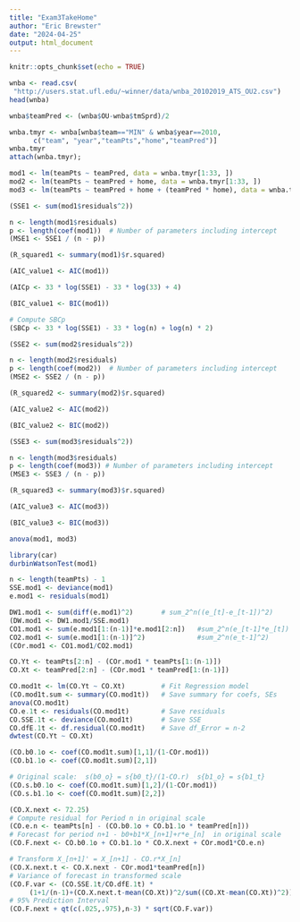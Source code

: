 ---
title: "Exam3TakeHome"
author: "Eric Brewster"
date: "2024-04-25"
output: html_document
---

```{r setup, include=FALSE}
knitr::opts_chunk$set(echo = TRUE)
```


```{r data}
wnba <- read.csv(
 "http://users.stat.ufl.edu/~winner/data/wnba_20102019_ATS_OU2.csv")
head(wnba)

wnba$teamPred <- (wnba$OU-wnba$tmSprd)/2

wnba.tmyr <- wnba[wnba$team=="MIN" & wnba$year==2010, 
      c("team", "year","teamPts","home","teamPred")]
wnba.tmyr
attach(wnba.tmyr);
```


```{r models}
mod1 <- lm(teamPts ~ teamPred, data = wnba.tmyr[1:33, ])
mod2 <- lm(teamPts ~ teamPred + home, data = wnba.tmyr[1:33, ])
mod3 <- lm(teamPts ~ teamPred + home + (teamPred * home), data = wnba.tmyr[1:33, ])
```


```{r model 1}
(SSE1 <- sum(mod1$residuals^2))

n <- length(mod1$residuals)
p <- length(coef(mod1))  # Number of parameters including intercept
(MSE1 <- SSE1 / (n - p))

(R_squared1 <- summary(mod1)$r.squared)
```


```{r model 1}
(AIC_value1 <- AIC(mod1))

(AICp <- 33 * log(SSE1) - 33 * log(33) + 4)
```


```{r model 1}
(BIC_value1 <- BIC(mod1))

# Compute SBCp
(SBCp <- 33 * log(SSE1) - 33 * log(n) + log(n) * 2)

```


```{r model 2}
(SSE2 <- sum(mod2$residuals^2))

n <- length(mod2$residuals)
p <- length(coef(mod2))  # Number of parameters including intercept
(MSE2 <- SSE2 / (n - p))

(R_squared2 <- summary(mod2)$r.squared)

(AIC_value2 <- AIC(mod2))

(BIC_value2 <- BIC(mod2))
```



```{r model 3}
(SSE3 <- sum(mod3$residuals^2))

n <- length(mod3$residuals)
p <- length(coef(mod3)) # Number of parameters including intercept
(MSE3 <- SSE3 / (n - p))

(R_squared3 <- summary(mod3)$r.squared)

(AIC_value3 <- AIC(mod3))

(BIC_value3 <- BIC(mod3))
```


```{r question2}
anova(mod1, mod3)
```


```{r question 3}
library(car)
durbinWatsonTest(mod1)

```



```{r q4}
n <- length(teamPts) - 1
SSE.mod1 <- deviance(mod1)
e.mod1 <- residuals(mod1)

DW1.mod1 <- sum(diff(e.mod1)^2)       # sum_2^n((e_[t]-e_[t-1])^2)
(DW.mod1 <- DW1.mod1/SSE.mod1)
CO1.mod1 <- sum(e.mod1[1:(n-1)]*e.mod1[2:n])   #sum_2^n(e_[t-1]*e_[t])
CO2.mod1 <- sum(e.mod1[1:(n-1)]^2)             #sum_2^n(e_t-1]^2)
(COr.mod1 <- CO1.mod1/CO2.mod1)

CO.Yt <- teamPts[2:n] - (COr.mod1 * teamPts[1:(n-1)]) 
CO.Xt <- teamPred[2:n] - (COr.mod1 * teamPred[1:(n-1)])

CO.mod1t <- lm(CO.Yt ~ CO.Xt)         # Fit Regression model
(CO.mod1t.sum <- summary(CO.mod1t))   # Save summary for coefs, SEs 
anova(CO.mod1t)
CO.e.1t <- residuals(CO.mod1t)        # Save residuals
CO.SSE.1t <- deviance(CO.mod1t)       # Save SSE
CO.dfE.1t <- df.residual(CO.mod1t)    # Save df_Error = n-2
dwtest(CO.Yt ~ CO.Xt)

(CO.b0.1o <- coef(CO.mod1t.sum)[1,1]/(1-COr.mod1))
(CO.b1.1o <- coef(CO.mod1t.sum)[2,1])

# Original scale:  s(b0_o} = s{b0_t}/(1-CO.r)  s{b1_o} = s{b1_t}
(CO.s.b0.1o <- coef(CO.mod1t.sum)[1,2]/(1-COr.mod1))
(CO.s.b1.1o <- coef(CO.mod1t.sum)[2,2])

(CO.X.next <- 72.25)                          
# Compute residual for Period n in original scale
(CO.e.n <- teamPts[n] - (CO.b0.1o + CO.b1.1o * teamPred[n]))
# Forecast for period n+1 - b0+b1*X_[n+1]+r*e_[n]  in original scale
(CO.F.next <- CO.b0.1o + CO.b1.1o * CO.X.next + COr.mod1*CO.e.n)

# Transform X_[n+1]' = X_[n+1] - CO.r*X_[n]
(CO.X.next.t <- CO.X.next - COr.mod1*teamPred[n])
# Variance of forecast in transformed scale
(CO.F.var <- (CO.SSE.1t/CO.dfE.1t) * 
     (1+1/(n-1)+(CO.X.next.t-mean(CO.Xt))^2/sum((CO.Xt-mean(CO.Xt))^2)))
# 95% Prediction Interval
(CO.F.next + qt(c(.025,.975),n-3) * sqrt(CO.F.var))
```







